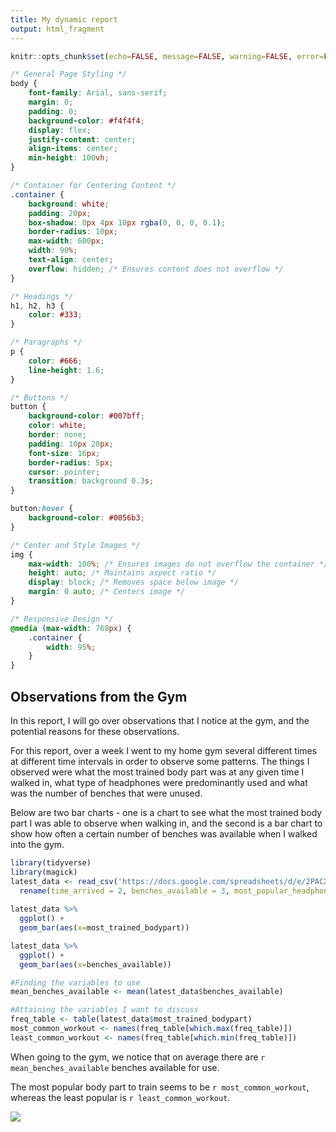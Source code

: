 ```yaml
---
title: My dynamic report
output: html_fragment
---
```


```r
knitr::opts_chunk$set(echo=FALSE, message=FALSE, warning=FALSE, error=FALSE)

```

```css
/* General Page Styling */
body {
    font-family: Arial, sans-serif;
    margin: 0;
    padding: 0;
    background-color: #f4f4f4;
    display: flex;
    justify-content: center;
    align-items: center;
    min-height: 100vh;
}

/* Container for Centering Content */
.container {
    background: white;
    padding: 20px;
    box-shadow: 0px 4px 10px rgba(0, 0, 0, 0.1);
    border-radius: 10px;
    max-width: 600px;
    width: 90%;
    text-align: center;
    overflow: hidden; /* Ensures content does not overflow */
}

/* Headings */
h1, h2, h3 {
    color: #333;
}

/* Paragraphs */
p {
    color: #666;
    line-height: 1.6;
}

/* Buttons */
button {
    background-color: #007bff;
    color: white;
    border: none;
    padding: 10px 20px;
    font-size: 16px;
    border-radius: 5px;
    cursor: pointer;
    transition: background 0.3s;
}

button:hover {
    background-color: #0056b3;
}

/* Center and Style Images */
img {
    max-width: 100%; /* Ensures images do not overflow the container */
    height: auto; /* Maintains aspect ratio */
    display: block; /* Removes space below image */
    margin: 0 auto; /* Centers image */
}

/* Responsive Design */
@media (max-width: 768px) {
    .container {
        width: 95%;
    }
}

```
<div class = "container"> 
## Observations from the Gym


In this report, I will go over observations that I notice at the gym, and the potential reasons for these observations. 

For this report, over a week I went to my home gym several different times at different time intervals in order to observe some patterns. The things I observed were what the most trained body part was at any given time I walked in, what type of headphones were predominantly used and what was the number of benches that were unused. 

Below are two bar charts - one is a chart to see what the most trained body part I was able to observe when walking in, and the second is a bar chart to show how often a certain number of benches was available when I walked into the gym. 
```r
library(tidyverse)
library(magick)
latest_data <- read_csv('https://docs.google.com/spreadsheets/d/e/2PACX-1vQ04B5fi8eIMpR6BER8-1_tTkbkE_GAuZbHfcaB5Uq19bqRKGwXopzb8aM_4kvITp4Uh5dQMw8rMGIp/pub?output=csv') %>%
  rename(time_arrived = 2, benches_available = 3, most_popular_headphones = 4, most_trained_bodypart = 5)
  
latest_data %>% 
  ggplot() + 
  geom_bar(aes(x=most_trained_bodypart))

latest_data %>% 
  ggplot() + 
  geom_bar(aes(x=benches_available))

#Finding the variables to use 
mean_benches_available <- mean(latest_data$benches_available)

#Attaining the variables I want to discuss
freq_table <- table(latest_data$most_trained_bodypart)
most_common_workout <- names(freq_table[which.max(freq_table)])
least_common_workout <- names(freq_table[which.min(freq_table)])
```
When going to the gym, we notice that on average there are `r mean_benches_available` benches available for use.

The most popular body part to train seems to be `r most_common_workout`, whereas the least popular is `r least_common_workout`.

![](https://media0.giphy.com/media/v1.Y2lkPTc5MGI3NjExM21sbHJ1eHpmaTJ4bWQ3Y2x2aWt4N21zdDNpemNnMWYza3QycXB2OCZlcD12MV9pbnRlcm5hbF9naWZfYnlfaWQmY3Q9Zw/lOqNS2HUyN8OJV0CuF/giphy.gif)
</div>
